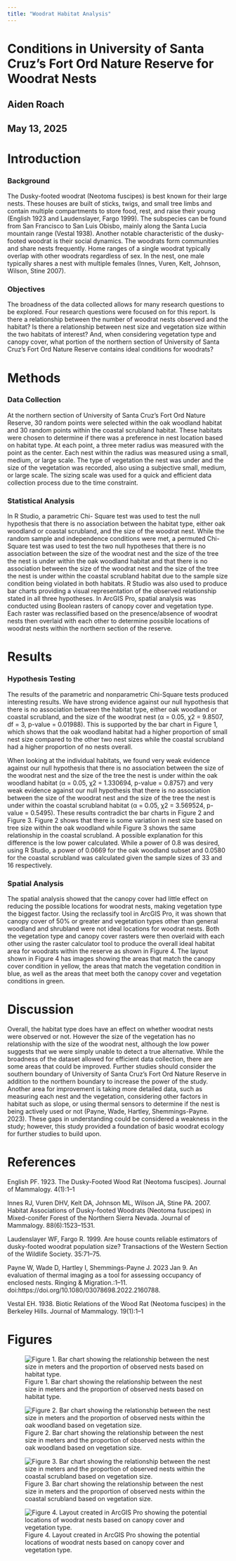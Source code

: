 ```yaml
---
title: "Woodrat Habitat Analysis"
---
```


# Conditions in University of Santa Cruz’s Fort Ord Nature Reserve for Woodrat Nests

## Aiden Roach

## May 13, 2025

# Introduction

### Background

The Dusky-footed woodrat (Neotoma fuscipes) is best known for their large nests. These houses are built of sticks, twigs, and small tree limbs and contain multiple compartments to store food, rest, and raise their young (English 1923 and Laudenslayer, Fargo 1999). The subspecies can be found from San Francisco to San Luis Obisbo, mainly along the Santa Lucia mountain range (Vestal 1938). Another notable characteristic of the dusky-footed woodrat is their social dynamics. The woodrats form communities and share nests frequently. Home ranges of a single woodrat typically overlap with other woodrats regardless of sex. In the nest, one male typically shares a nest with multiple females (Innes, Vuren, Kelt, Johnson, Wilson, Stine 2007).

### Objectives

The broadness of the data collected allows for many research questions to be explored. Four research questions were focused on for this report. Is there a relationship between the number of woodrat nests observed and the habitat? Is there a relationship between nest size and vegetation size within the two habitats of interest? And, when considering vegetation type and canopy cover, what portion of the northern section of University of Santa Cruz’s Fort Ord Nature Reserve contains ideal conditions for woodrats?

# Methods

### Data Collection

At the northern section of University of Santa Cruz’s Fort Ord Nature Reserve, 30 random points were selected within the oak woodland habitat and 30 random points within the coastal scrubland habitat. These habitats were chosen to determine if there was a preference in nest location based on habitat type. At each point, a three meter radius was measured with the point as the center. Each nest within the radius was measured using a small, medium, or large scale. The type of vegetation the nest was under and the size of the vegetation was recorded, also using a subjective small, medium, or large scale. The sizing scale was used for a quick and efficient data collection process due to the time constraint.

### Statistical Analysis

In R Studio, a parametric Chi- Square test was used to test the null hypothesis that there is no association between the habitat type, either oak woodland or coastal scrubland, and the size of the woodrat nest. While the random sample and independence conditions were met, a permuted Chi-Square test was used to test the two null hypotheses that there is no association between the size of the woodrat nest and the size of the tree the nest is under within the oak woodland habitat and that there is no association between the size of the woodrat nest and the size of the tree the nest is under within the coastal scrubland habitat due to the sample size condition being violated in both habitats. R Studio was also used to produce bar charts providing a visual representation of the observed relationship stated in all three hypotheses. In ArcGIS Pro, spatial analysis was conducted using Boolean rasters of canopy cover and vegetation type. Each raster was reclassified based on the presence/absence of woodrat nests then overlaid with each other to determine possible locations of woodrat nests within the northern section of the reserve.

# Results

### Hypothesis Testing

The results of the parametric and nonparametric Chi-Square tests produced interesting results. We have strong evidence against our null hypothesis that there is no association between the habitat type, either oak woodland or coastal scrubland, and the size of the woodrat nest (α = 0.05, χ2 = 9.8507, df = 3, p-value = 0.01988). This is supported by the bar chart in Figure 1, which shows that the oak woodland habitat had a higher proportion of small nest size compared to the other two nest sizes while the coastal scrubland had a higher proportion of no nests overall.

When looking at the individual habitats, we found very weak evidence against our null hypothesis that there is no association between the size of the woodrat nest and the size of the tree the nest is under within the oak woodland habitat (α = 0.05, χ2 = 1.330694, p-value = 0.8757) and very weak evidence against our null hypothesis that there is no association between the size of the woodrat nest and the size of the tree the nest is under within the coastal scrubland habitat (α = 0.05, χ2 = 3.569524, p-value = 0.5495). These results contradict the bar charts in Figure 2 and Figure 3. Figure 2 shows that there is some variation in nest size based on tree size within the oak woodland while Figure 3 shows the same relationship in the coastal scrubland. A possible explanation for this difference is the low power calculated. While a power of 0.8 was desired, using R Studio, a power of 0.0669 for the oak woodland subset and 0.0580 for the coastal scrubland was calculated given the sample sizes of 33 and 16 respectively.

### Spatial Analysis

The spatial analysis showed that the canopy cover had little effect on reducing the possible locations for woodrat nests, making vegetation type the biggest factor. Using the reclassify tool in ArcGIS Pro, it was shown that canopy cover of 50% or greater and vegetation types other than general woodland and shrubland were not ideal locations for woodrat nests. Both the vegetation type and canopy cover rasters were then overlaid with each other using the raster calculator tool to produce the overall ideal habitat area for woodrats within the reserve as shown in Figure 4. The layout shown in Figure 4 has images showing the areas that match the canopy cover condition in yellow, the areas that match the vegetation condition in blue, as well as the areas that meet both the canopy cover and vegetation conditions in green.

# Discussion

Overall, the habitat type does have an effect on whether woodrat nests were observed or not. However the size of the vegetation has no relationship with the size of the woodrat nest, although the low power suggests that we were simply unable to detect a true alternative. While the broadness of the dataset allowed for efficient data collection, there are some areas that could be improved. Further studies should consider the southern boundary of University of Santa Cruz’s Fort Ord Nature Reserve in addition to the northern boundary to increase the power of the study. Another area for improvement is taking more detailed data, such as measuring each nest and the vegetation, considering other factors in habitat such as slope, or using thermal sensors to determine if the nest is being actively used or not (Payne, Wade, Hartley, Shemmings-Payne. 2023). These gaps in understanding could be considered a weakness in the study; however, this study provided a foundation of basic woodrat ecology for further studies to build upon.

# References

English PF. 1923. The Dusky-Footed Wood Rat (Neotoma fuscipes). Journal of Mammalogy. 4(1):1–1

Innes RJ, Vuren DHV, Kelt DA, Johnson ML, Wilson JA, Stine PA. 2007. Habitat Associations of Dusky-footed Woodrats (Neotoma fuscipes) in Mixed-conifer Forest of the Northern Sierra Nevada. Journal of Mammalogy. 88(6):1523–1531.

Laudenslayer WF, Fargo R. 1999. Are house counts reliable estimators of dusky-footed woodrat population size? Transactions of the Western Section of the Wildlife Society. 35:71–75.

Payne W, Wade D, Hartley I, Shemmings-Payne J. 2023 Jan 9. An evaluation of thermal imaging as a tool for assessing occupancy of enclosed nests. Ringing & Migration.:1–11. doi:https://doi.org/10.1080/03078698.2022.2160788.

Vestal EH. 1938. Biotic Relations of the Wood Rat (Neotoma fuscipes) in the Berkeley Hills. Journal of Mammalogy. 19(1):1–1

# Figures

![Figure 1. Bar chart showing the relationship between the nest size in meters and the proportion of observed nests based on habitat type.](figures/woodrat/woodrat_fig1.jpg)

![Figure 2. Bar chart showing the relationship between the nest size in meters and the proportion of observed nests within the oak woodland based on vegetation size.](figures/woodrat/woodrat_fig2.jpg)

![Figure 3. Bar chart showing the relationship between the nest size in meters and the proportion of observed nests within the coastal scrubland based on vegetation size.](figures/woodrat/woodrat_fig3.jpg)

![Figure 4. Layout created in ArcGIS Pro showing the potential locations of woodrat nests based on canopy cover and vegetation type.](figures/woodrat/woodrat_fig4.jpg)
